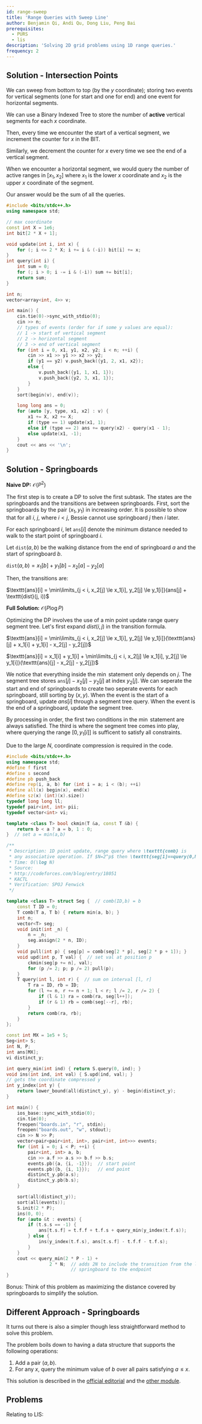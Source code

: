 ```yaml
---
id: range-sweep
title: 'Range Queries with Sweep Line'
author: Benjamin Qi, Andi Qu, Dong Liu, Peng Bai
prerequisites:
  - PURS
  - lis
description: 'Solving 2D grid problems using 1D range queries.'
frequency: 2
---
```


<FocusProblem problem="sample" />

<FocusProblem problem="sample2" />


## Solution - Intersection Points

We can sweep from bottom to top (by the $y$ coordinate); storing two events for
vertical segments (one for start and one for end) and one event for horizontal
segments.

We can use a Binary Indexed Tree to store the number of **active** vertical
segments for each $x$ coordinate.

Then, every time we encounter the start of a vertical segment, we increment the
counter for $x$ in the BIT.

Similarly, we decrement the counter for $x$ every time we see the end of a
vertical segment.

When we encounter a horizontal segment, we would query the number of active
ranges in $[x_1, x_2]$ where $x_1$ is the lower $x$ coordinate and $x_2$ is the
upper $x$ coordinate of the segment.

Our answer would be the sum of all the queries.

<LanguageSection>

<CPPSection>

```cpp
#include <bits/stdc++.h>
using namespace std;

// max coordinate
const int X = 1e6;
int bit[2 * X + 1];

void update(int i, int x) {
	for (; i <= 2 * X; i += i & (-i)) bit[i] += x;
}
int query(int i) {
	int sum = 0;
	for (; i > 0; i -= i & (-i)) sum += bit[i];
	return sum;
}

int n;
vector<array<int, 4>> v;

int main() {
	cin.tie(0)->sync_with_stdio(0);
	cin >> n;
	// types of events (order for if some y values are equal):
	// 1 -> start of vertical segment
	// 2 -> horizontal segment
	// 3 -> end of vertical segment
	for (int i = 0, x1, y1, x2, y2; i < n; ++i) {
		cin >> x1 >> y1 >> x2 >> y2;
		if (y1 == y2) v.push_back({y1, 2, x1, x2});
		else {
			v.push_back({y1, 1, x1, 1});
			v.push_back({y2, 3, x1, 1});
		}
	}
	sort(begin(v), end(v));

	long long ans = 0;
	for (auto [y, type, x1, x2] : v) {
		x1 += X, x2 += X;
		if (type == 1) update(x1, 1);
		else if (type == 2) ans += query(x2) - query(x1 - 1);
		else update(x1, -1);
	}
	cout << ans << '\n';
}
```

</CPPSection>

</LanguageSection>

## Solution - Springboards

**Naive DP:** $\mathcal{O}(P^2)$

The first step is to create a DP to solve the first subtask. The states are the springboards and the transitions are between springboards. First, sort the springboards by the pair $(x_1, y_1)$ in increasing order. It is possible to show that for all $i$, $j$, where $i < j$, Bessie cannot use springboard $j$ then $i$ later.

For each springboard $i$, let $\texttt{ans}[i]$ denote the minimum distance needed to walk to the start point of springboard $i$.

Let $\texttt{dist}(a, b)$ be the walking distance from the end of springboard $a$ and the start of springboard $b$.

$\texttt{dist}(a, b) = x_1[b] + y_1[b] - x_2[a] - y_2[a]$

Then, the transitions are:

$\texttt{ans}[i] = \min\limits_{j < i, x_2[j] \le x_1[i], y_2[j] \le y_1[i]}(ans[j] + \texttt{dist}(j, i))$

**Full Solution:** $\mathcal{O}(P \log P)$

Optimizing the DP involves the use of a min point update range query segment tree. Let's first expand $dist(i, j)$ in the transition formula.

$\texttt{ans}[i] = \min\limits_{j < i, x_2[j] \le x_1[i], y_2[j] \le y_1[i]}(\texttt{ans}[j] + x_1[i] + y_1[i] - x_2[j] - y_2[j])$

$\texttt{ans}[i] = x_1[i] + y_1[i] + \min\limits_{j < i, x_2[j] \le x_1[i], y_2[j] \le y_1[i]}(\texttt{ans}[j] - x_2[j] - y_2[j])$

We notice that everything inside the $\min$ statement only depends on $j$. The segment tree stores $\texttt{ans}[j] - x_2[j] - y_2[j]$ at index $y_2[j]$. We can seperate the start and end of springboards to create two seperate events for each springboard, still sorting by $(x, y)$. When the event is the start of a springboard, update $ans[i]$ through a segment tree query. When the event is the end of a springboard, update the segment tree.

By processing in order, the first two conditions in the $\min$ statement are always satisfied. The third is where the segment tree comes into play, where querying the range $[0, y_1[i]]$ is sufficent to satisfy all constraints.

Due to the large $N$, coordinate compression is required in the code.

```cpp
#include <bits/stdc++.h>
using namespace std;
#define f first
#define s second
#define pb push_back
#define rep(i, a, b) for (int i = a; i < (b); ++i)
#define all(x) begin(x), end(x)
#define sz(x) (int)(x).size()
typedef long long ll;
typedef pair<int, int> pii;
typedef vector<int> vi;

template <class T> bool ckmin(T &a, const T &b) {
	return b < a ? a = b, 1 : 0;
}  // set a = min(a,b)

/**
 * Description: 1D point update, range query where \texttt{comb} is
 * any associative operation. If $N=2^p$ then \texttt{seg[1]==query(0,N-1)}.
 * Time: O(\log N)
 * Source:
 * http://codeforces.com/blog/entry/18051
 * KACTL
 * Verification: SPOJ Fenwick
 */

template <class T> struct Seg {  // comb(ID,b) = b
	const T ID = 0;
	T comb(T a, T b) { return min(a, b); }
	int n;
	vector<T> seg;
	void init(int _n) {
		n = _n;
		seg.assign(2 * n, ID);
	}
	void pull(int p) { seg[p] = comb(seg[2 * p], seg[2 * p + 1]); }
	void upd(int p, T val) {  // set val at position p
		ckmin(seg[p += n], val);
		for (p /= 2; p; p /= 2) pull(p);
	}
	T query(int l, int r) {  // sum on interval [l, r]
		T ra = ID, rb = ID;
		for (l += n, r += n + 1; l < r; l /= 2, r /= 2) {
			if (l & 1) ra = comb(ra, seg[l++]);
			if (r & 1) rb = comb(seg[--r], rb);
		}
		return comb(ra, rb);
	}
};

const int MX = 1e5 + 5;
Seg<int> S;
int N, P;
int ans[MX];
vi distinct_y;

int query_min(int ind) { return S.query(0, ind); }
void ins(int ind, int val) { S.upd(ind, val); }
// gets the coordinate compressed y
int y_index(int y) {
	return lower_bound(all(distinct_y), y) - begin(distinct_y);
}

int main() {
	ios_base::sync_with_stdio(0);
	cin.tie(0);
	freopen("boards.in", "r", stdin);
	freopen("boards.out", "w", stdout);
	cin >> N >> P;
	vector<pair<pair<int, int>, pair<int, int>>> events;
	for (int i = 0; i < P; ++i) {
		pair<int, int> a, b;
		cin >> a.f >> a.s >> b.f >> b.s;
		events.pb({a, {i, -1}});  // start point
		events.pb({b, {i, 1}});   // end point
		distinct_y.pb(a.s);
		distinct_y.pb(b.s);
	}

	sort(all(distinct_y));
	sort(all(events));
	S.init(2 * P);
	ins(0, 0);
	for (auto &t : events) {
		if (t.s.s == -1) {
			ans[t.s.f] = t.f.f + t.f.s + query_min(y_index(t.f.s));
		} else {
			ins(y_index(t.f.s), ans[t.s.f] - t.f.f - t.f.s);
		}
	}
	cout << query_min(2 * P - 1) +
	            2 * N;  // adds 2N to include the transition from the last
	                    // springboard to the endpoint
}
```

Bonus: Think of this problem as maximizing the distance covered by springboards to simplify the solution.

## Different Approach - Springboards
It turns out there is also a simpler though less straightforward method to solve this problem.

The problem boils down to having a data structure that supports the following
operations:

1. Add a pair $(a,b)$.
2. For any $x$, query the minimum value of $b$ over all pairs satisfying
   $a\le x$.

This solution is described in the [official editorial](https://usaco.org/current/data/sol_boards_gold_jan20.html) and the [other module](/adv/springboards).
## Problems

<Problems problems="sweep" />

Relating to LIS:

<Problems problems="numLIS" />
